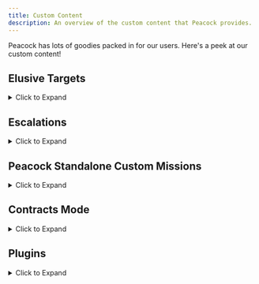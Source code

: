 ```yaml
---
title: Custom Content
description: An overview of the custom content that Peacock provides.
---
```


Peacock has lots of goodies packed in for our users.
Here's a peek at our custom content!

<div class="make_h2_smaller">

## Elusive Targets

<details>

<summary>Click to Expand</summary>

Within Peacock, you can replay Elusive Targets without any time limit on restarts (unlike Elusive Target Arcade), and without a time limit.
* **How to Play**: 
    * After starting up Hitman 3 in Peacock, go to `Career` -> `Elusive Targets` in-game.

</details>

## Escalations

<details>
<summary>Click to Expand</summary>

* **Custom Peacock Escalations**
  * Peacock supports custom (Peacock original) escalations. These escalations are available in-game by default. You can see some custom escalations listed in the [Roadmaps](https://thepeacockproject.org/wiki/roadmaps) as well.

* **Official Server Escalations**
    * Peacock also supports some official server escalations, although not all are ported. These escalations are available in-game by default.
* **Legacy Escalations**
    * Peacock supports Hitman 2016 escalations that have not been ported to Hitman 2 or 3 (legacy escalations).
    * To install legacy escalations, search `legacy in: plugin-releases` in the Peacock Discord. Download `LegacyEscalationsPlugin.js`, install it to your main Peacock install folder (`...Peacock-vx.x.x/Peacock-vx.x.x`).
* **How to Play Escalations**: 
    * Go to `Destinations` menu, then to a specific map in-game to access escalations.

</details>

## Peacock Standalone Custom Missions

<details>
<summary>Click to Expand</summary>

**Standalone Custom Missions**

Peacock has two custom missions that are standalone (these missions are neither escalations nor contracts, but are more fleshed out "bonus missions"):
* **Traditions of the Trade**
  * Can be accessed in `Destinations` > `Bangkok` in-game
* **The Lee Hong Assassination**
  * Can be accessed in `Destinations` > `Chongqing` in-game

</details>

## Contracts Mode

<details>
<summary>Click to Expand</summary>

Peacock supports both official server and custom Peacock contracts.

* **Featured contracts**
  * This includes all official servers featured contracts, as well as some custom (Peacock original) contracts created by Peacock dev team and even regular Peacock users. You can see some of these custom featured contracts [here](https://thepeacockproject.org/wiki/roadmaps).
  * How to Play: 
    * Go to `Game Modes` -> `Contracts` -> `Featured` menu in-game
* **User Created, Official Server Contracts**
  * How to Install: 
      * Go to `Game Modes` -> `Contracts` -> `Contract Lookup` menu in-game. 
	  * Enter the official server contract ID (**Contracts from every platform except Nintendo Switch are supported for this**). 
	  * The contract will now be downloaded in `...Peacock-vx.x.x/Peacock-vx.x.x/Contracts/`.
  * How to Play: Go to `Game Modes` -> `Contracts` -> `My Contracts` in-game to play.
* **User Created, Peacock Contracts**
  * How to Install: 
    * Download the contracts `.ocre` file from the `share-contracts` channel in Peacock Discord. Install this `.ocre` file to your `...Peacock-vx.x.x/Peacock-vx.x.x/Contracts` folder.
    * How to Create Your Own: 
    * If you create a contract in-game while in Peacock server, your contract will be saved as an `.ocre` file in `...Peacock-vx.x.x/Peacock-vx.x.x/Contracts` folder. 
    * Be sure to share your `.ocre` file in Peacock Discord's `share-contracts` channel if you want others to play your custom Peacock contract.
  * How to Play: 
    * Go to `Game Modes` -> `Contracts` -> `My Contracts` in-game to play.

</details>

## Plugins

<details>
<summary>Click to Expand</summary>

Besides Legacy Escalations Plugin, which was described earlier in the Escalations section, Peacock supports a broad variety of 	server side mods (plugins). These include, but are not limited to:
* **Kill Everyone Mode**
  * All real NPC's marked as targets, can get Silent Assassin rating back after killing everyone.
  * Note: Very buggy for maps with 200+ targets, guns may jam randomly. You may need to start by melee killing people.
* **Sarajevo Six**
  * Bonus Missions otherwise only available in Hitman 2016 Playstation version.
  * Installation Instructions: https://rentry.org/H3_TS6
* **Plugins to add otherwise unused weapons to the game**
* **Plugins to modify existing weapons and disguises**
* **How to Install Plugins**: 
    * Broadly speaking, to install plugins, go to `#plugin-releases` in the Peacock Discord and download a plugin you are interested in. 
	* Then, install it to your main Peacock install folder (`...Peacock-vx.x.x/Peacock-vx.x.x`). 
  * Be sure to check for any further instructions in the `#plugin-releases` channel for a given plugin, as certain plugins may require further installation steps or are incompatible with newer versions of Peacock.

**Note: Plugins are only a small portion of the Hitman modding scene. Many Hitman mods are done client-side and out of scope of Peacock.** More general-use client-side mods, outside the scope of Peacock, are aggregated here: 
  * [Nexusmods](https://www.nexusmods.com/hitman3)
  * [Glacier Modding Discord](https://discord.com/invite/6UDtuYhZP6)

</details>

</div>